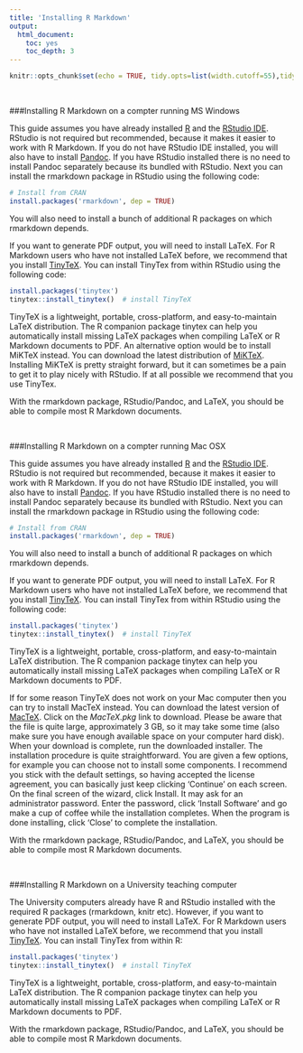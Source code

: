 ```yaml
---
title: 'Installing R Markdown'
output: 
  html_document:
    toc: yes
    toc_depth: 3
---
```



```r
knitr::opts_chunk$set(echo = TRUE, tidy.opts=list(width.cutoff=55),tidy=TRUE)
```

\  

###Installing R Markdown on a compter running MS Windows

This guide assumes you have already installed [R](https://www.r-project.org) and the [RStudio IDE](https://www.rstudio.com). RStudio is not required but recommended, because it makes it easier to work with R Markdown. If you do not have RStudio IDE installed, you will also have to install [Pandoc](http://pandoc.org). If you have RStudio installed there is no need to install Pandoc separately because its bundled with RStudio. Next you can install the rmarkdown package in RStudio using the following code:

```r
# Install from CRAN
install.packages('rmarkdown', dep = TRUE)
```

You will also need to install a bunch of additional R packages on which rmarkdown depends.
  
If you want to generate PDF output, you will need to install LaTeX. For R Markdown users who have not installed LaTeX before, we recommend that you install [TinyTeX](https://yihui.name/tinytex/). You can install TinyTex from within RStudio using the following code:

```r
install.packages('tinytex')
tinytex::install_tinytex()  # install TinyTeX
```

TinyTeX is a lightweight, portable, cross-platform, and easy-to-maintain LaTeX distribution. The R companion package tinytex can help you automatically install missing LaTeX packages when compiling LaTeX or R Markdown documents to PDF. An alternative option would be to install MiKTeX instead. You can download the latest distribution of [MiKTeX](https://miktex.org/download). Installing MiKTeX is pretty straight forward, but it can sometimes be a pain to get it to play nicely with RStudio. If at all possible we recommend that you use TinyTex. 

With the rmarkdown package, RStudio/Pandoc, and LaTeX, you should be able to compile most R Markdown documents.

\  

###Installing R Markdown on a compter running Mac OSX

This guide assumes you have already installed [R](https://www.r-project.org) and the [RStudio IDE](https://www.rstudio.com). RStudio is not required but recommended, because it makes it easier to work with R Markdown. If you do not have RStudio IDE installed, you will also have to install [Pandoc](http://pandoc.org). If you have RStudio installed there is no need to install Pandoc separately because its bundled with RStudio. Next you can install the rmarkdown package in RStudio using the following code:

```r
# Install from CRAN
install.packages('rmarkdown', dep = TRUE)
```
You will also need to install a bunch of additional R packages on which rmarkdown depends.
  
If you want to generate PDF output, you will need to install LaTeX. For R Markdown users who have not installed LaTeX before, we recommend that you install [TinyTeX](https://yihui.name/tinytex/). You can install TinyTex from within RStudio using the following code:

```r
install.packages('tinytex')
tinytex::install_tinytex()  # install TinyTeX
```

TinyTeX is a lightweight, portable, cross-platform, and easy-to-maintain LaTeX distribution. The R companion package tinytex can help you automatically install missing LaTeX packages when compiling LaTeX or R Markdown documents to PDF.

If for some reason TinyTeX does not work on your Mac computer then you can try to install MacTeX instead. You can download the latest version of [MacTeX](http://www.tug.org/mactex/mactex-download.html). Click on the *MacTeX.pkg* link to download. Please be aware that the file is quite large, approximately 3 GB, so it may take some time (also make sure you have enough available space on your computer hard disk). When your download is complete, run the downloaded installer. The installation procedure is quite straightforward. You are given a few options, for example you can choose not to install some components. I recommend you stick with the default settings, so having accepted the license agreement, you can basically just keep clicking 'Continue' on each screen. On the final screen of the wizard, click Install. It may ask for an administrator password. Enter the password, click 'Install Software' and go make a cup of coffee while the installation completes. When the program is done installing, click 'Close' to complete the installation.
  
With the rmarkdown package, RStudio/Pandoc, and LaTeX, you should be able to compile most R Markdown documents.

\  

###Installing R Markdown on a University teaching computer

The University computers already have R and RStudio installed with the required R packages (rmarkdown, knitr etc). However, if you want to generate PDF output, you will need to install LaTeX. For R Markdown users who have not installed LaTeX before, we recommend that you install [TinyTeX](https://yihui.name/tinytex/). You can install TinyTex from within R:

```r
install.packages('tinytex')
tinytex::install_tinytex()  # install TinyTeX
```

TinyTeX is a lightweight, portable, cross-platform, and easy-to-maintain LaTeX distribution. The R companion package tinytex can help you automatically install missing LaTeX packages when compiling LaTeX or R Markdown documents to PDF.
  
With the rmarkdown package, RStudio/Pandoc, and LaTeX, you should be able to compile most R Markdown documents.




